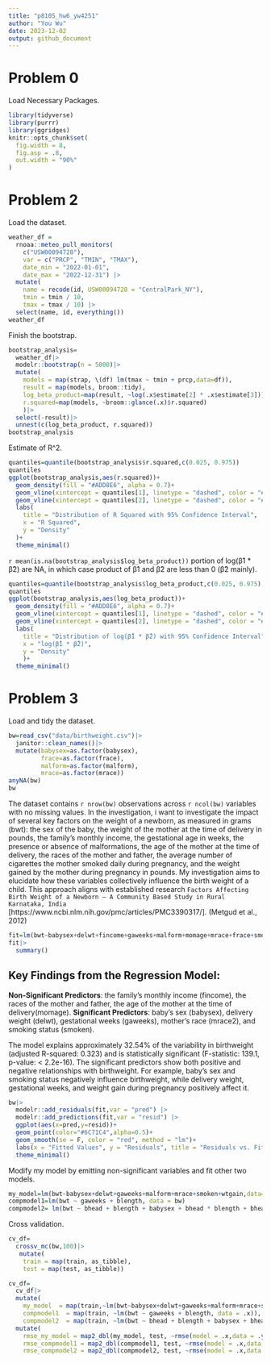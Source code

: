 ```yaml
---
title: "p8105_hw6_yw4251"
author: "You Wu"
date: 2023-12-02
output: github_document
---
```

# Problem 0
Load Necessary Packages.
```r
library(tidyverse)
library(purrr)
library(ggridges)
knitr::opts_chunk$set(
  fig.width = 8,
  fig.asp = .8,
  out.width = "90%"
)
```

# Problem 2
Load the dataset.
```r
weather_df = 
  rnoaa::meteo_pull_monitors(
    c("USW00094728"),
    var = c("PRCP", "TMIN", "TMAX"), 
    date_min = "2022-01-01",
    date_max = "2022-12-31") |>
  mutate(
    name = recode(id, USW00094728 = "CentralPark_NY"),
    tmin = tmin / 10,
    tmax = tmax / 10) |>
  select(name, id, everything())
weather_df
```

Finish the bootstrap.
```r
bootstrap_analysis=
  weather_df|>
  modelr::bootstrap(n = 5000)|>
  mutate(
    models = map(strap, \(df) lm(tmax ~ tmin + prcp,data=df)),
    result = map(models, broom::tidy),
    log_beta_product=map(result, ~log(.x$estimate[2] * .x$estimate[3])),
    r.squared=map(models, ~broom::glance(.x)$r.squared)
    )|>
  select(-result)|>
  unnest(c(log_beta_product, r.squared))
bootstrap_analysis
```

Estimate of R^2.
```r
quantiles=quantile(bootstrap_analysis$r.squared,c(0.025, 0.975))
quantiles
ggplot(bootstrap_analysis,aes(r.squared))+
  geom_density(fill = "#ADD8E6", alpha = 0.7)+
  geom_vline(xintercept = quantiles[1], linetype = "dashed", color = "#00008B", size = 1) +
  geom_vline(xintercept = quantiles[2], linetype = "dashed", color = "#00008B", size = 1) +
  labs(
    title = "Distribution of R Squared with 95% Confidence Interval",
    x = "R Squared",
    y = "Density"
  )+
  theme_minimal()
```

`r mean(is.na(bootstrap_analysis$log_beta_product))` portion of log(β̂1 * β̂2) are NA, in which case product of β̂1 and β̂2 are less than 0 (β̂2 mainly).
```r
quantiles=quantile(bootstrap_analysis$log_beta_product,c(0.025, 0.975),na.rm=TRUE)
quantiles
ggplot(bootstrap_analysis,aes(log_beta_product))+
  geom_density(fill = "#ADD8E6", alpha = 0.7)+
  geom_vline(xintercept = quantiles[1], linetype = "dashed", color = "#00008B", size = 1) +
  geom_vline(xintercept = quantiles[2], linetype = "dashed", color = "#00008B", size = 1) +
  labs(
    title = "Distribution of log(β̂1 * β̂2) with 95% Confidence Interval",
    x = "log(β̂1 * β̂2)",
    y = "Density"
    )+
  theme_minimal()
```

# Problem 3
Load and tidy the dataset. 
```r
bw=read_csv("data/birthweight.csv")|>
  janitor::clean_names()|>
  mutate(babysex=as.factor(babysex),
         frace=as.factor(frace),
         malform=as.factor(malform),
         mrace=as.factor(mrace))
anyNA(bw)
bw
```
The dataset contains `r nrow(bw)` observations across `r ncol(bw)` variables with no missing values. In the investigation, i want to investigate the impact of several key factors on the weight of a newborn, as measured in grams (bwt): the sex of the baby, the weight of the mother at the time of delivery in pounds, the family's monthly income, the gestational age in weeks, the presence or absence of malformations, the age of the mother at the time of delivery, the races of the mother and father, the average number of cigarettes the mother smoked daily during pregnancy, and the weight gained by the mother during pregnancy in pounds. My investigation aims to elucidate how these variables collectively influence the birth weight of a child. This approach aligns with established research `Factors Affecting Birth Weight of a Newborn – A Community Based Study in Rural Karnataka, India` [https://www.ncbi.nlm.nih.gov/pmc/articles/PMC3390317/]. (Metgud et al., 2012)
```r
fit=lm(bwt~babysex+delwt+fincome+gaweeks+malform+momage+mrace+frace+smoken+wtgain,data=bw)
fit|>
  summary()
```

## Key Findings from the Regression Model:
**Non-Significant Predictors**: the family's monthly income (fincome), the races of the mother and father, the age of the mother at the time of delivery(momage).
**Significant Predictors**: baby's sex (babysex), delivery weight (delwt), gestational weeks (gaweeks), mother's race (mrace2), and smoking status (smoken). 

The model explains approximately 32.54% of the variability in birthweight (adjusted R-squared: 0.323) and is statistically significant (F-statistic: 139.1, p-value: < 2.2e-16). The significant predictors show both positive and negative relationships with birthweight. For example, baby's sex and smoking status negatively influence birthweight, while delivery weight, gestational weeks, and weight gain during pregnancy positively affect it.

```r
bw|>
  modelr::add_residuals(fit,var = "pred") |>
  modelr::add_predictions(fit,var = "resid") |>
  ggplot(aes(x=pred,y=resid))+
  geom_point(color="#6C71C4",alpha=0.5)+
  geom_smooth(se = F, color = "red", method = "lm")+
  labs(x = "Fitted Values", y = "Residuals", title = "Residuals vs. Fitted Values")+
  theme_minimal()
```

Modify my model by emitting non-significant variables and fit other two models.
```r
my_model=lm(bwt~babysex+delwt+gaweeks+malform+mrace+smoken+wtgain,data=bw)
compmodel1=lm(bwt ~ gaweeks + blength, data = bw)
compmodel2= lm(bwt ~ bhead + blength + babysex + bhead * blength + bhead * babysex + blength * babysex + bhead * blength * babysex, data = bw)
```
Cross validation.
```r
cv_df=
  crossv_mc(bw,100)|>
   mutate(
    train = map(train, as_tibble),
    test = map(test, as_tibble))

cv_df=
  cv_df|>
  mutate(
    my_model  = map(train,~lm(bwt~babysex+delwt+gaweeks+malform+mrace+smoken+wtgain, data = .x)),
    compmodel1  = map(train, ~lm(bwt ~ gaweeks + blength, data = .x)),
    compmodel2  = map(train, ~lm(bwt ~ bhead + blength + babysex + bhead * blength + bhead * babysex + blength * babysex + bhead * blength * babysex, data = .x)))|>
  mutate(
    rmse_my_model = map2_dbl(my_model, test, ~rmse(model = .x,data = .y)),
    rmse_compmodel1 = map2_dbl(compmodel1, test, ~rmse(model = .x,data = .y)),
    rmse_compmodel2 = map2_dbl(compmodel2, test, ~rmse(model = .x,data = .y)))
```

